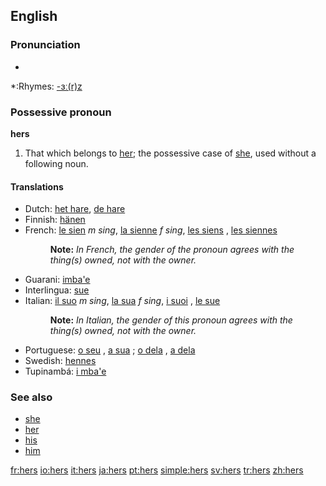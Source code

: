 ==English==

===Pronunciation===
*{{audio|en-us-hers.ogg|Audio (US)}}

*:Rhymes: [[Rhymes:English:-ɜː(r)z|-ɜː(r)z]]

===Possessive pronoun===
{{rfc-header|Possessive pronoun}}
'''hers'''
# That which belongs to [[her]]; the possessive case of [[she]], used without a following noun.

====Translations====
{{top}}
*Dutch: [[het hare]], [[de hare]]
*Finnish: [[hänen]]
*French: [[le sien]] ''m sing'', [[la sienne]] ''f sing'', [[les siens]] {{m}} {{plural}}, [[les siennes]] {{f}} {{plural}}
*:'''Note: ''' ''In French, the gender of the pronoun agrees with the thing(s) owned, not with the owner.''
*Guarani: [[imba'e]]
*Interlingua: [[sue]]
*Italian: [[il suo]] ''m sing'', [[la sua]] ''f sing'', [[i suoi]] {{m}} {{plural}}, [[le sue]] {{f}} {{plural}}
*:'''Note: ''' ''In Italian, the gender of this pronoun agrees with the thing(s) owned, not with the owner.''
*Portuguese: [[o seu]] {{m}}, [[a sua]] {{f}}; [[o dela]] {{m}}, [[a dela]] {{f}}
*Swedish: [[hennes]]
*Tupinambá: [[i mba'e]]
{{bottom}}

===See also===
*[[she]]
*[[her]]
*[[his]]
*[[him]]

[[fr:hers]]
[[io:hers]]
[[it:hers]]
[[ja:hers]]
[[pt:hers]]
[[simple:hers]]
[[sv:hers]]
[[tr:hers]]
[[zh:hers]]